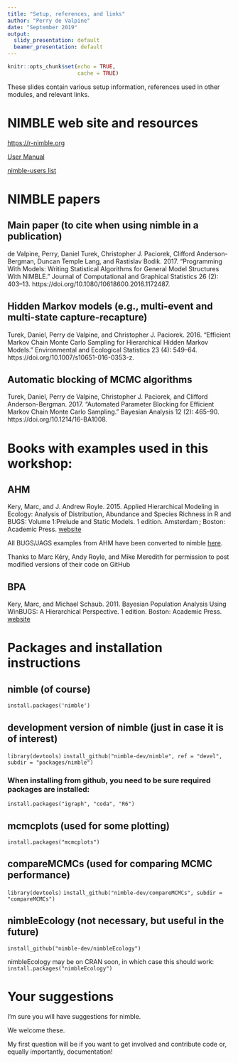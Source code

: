 ```yaml
---
title: "Setup, references, and links"
author: "Perry de Valpine"
date: "September 2019"
output:
  slidy_presentation: default
  beamer_presentation: default
---
```

<style>
slides > slide {
  overflow-x: auto !important;
  overflow-y: auto !important;
}
</style>

```r
knitr::opts_chunk$set(echo = TRUE,
                      cache = TRUE)
```

These slides contain various setup information, references used in other modules, and relevant links.

NIMBLE web site and resources
=====
[https://r-nimble.org](https://r-nimble.org)

[User Manual](https://r-nimble.org/documentation-2)

[nimble-users list](https://groups.google.com/forum/#!forum/nimble-users)

NIMBLE papers
=====

## Main paper (to cite when using nimble in a publication)
de Valpine, Perry, Daniel Turek, Christopher J. Paciorek, Clifford Anderson-Bergman, Duncan Temple Lang, and Rastislav Bodik. 2017. “Programming With Models: Writing Statistical Algorithms for General Model Structures With NIMBLE.” Journal of Computational and Graphical Statistics 26 (2): 403–13. https://doi.org/10.1080/10618600.2016.1172487.

## Hidden Markov models (e.g., multi-event and multi-state capture-recapture)
Turek, Daniel, Perry de Valpine, and Christopher J. Paciorek. 2016. “Efficient Markov Chain Monte Carlo Sampling for Hierarchical Hidden Markov Models.” Environmental and Ecological Statistics 23 (4): 549–64. https://doi.org/10.1007/s10651-016-0353-z.

## Automatic blocking of MCMC algorithms
Turek, Daniel, Perry de Valpine, Christopher J. Paciorek, and Clifford Anderson-Bergman. 2017. “Automated Parameter Blocking for Efficient Markov Chain Monte Carlo Sampling.” Bayesian Analysis 12 (2): 465–90. https://doi.org/10.1214/16-BA1008.


Books with examples used in this workshop:
=====

## AHM 
Kery, Marc, and J. Andrew Royle. 2015. Applied Hierarchical Modeling in Ecology: Analysis of Distribution, Abundance and Species Richness in R and BUGS: Volume 1:Prelude and Static Models. 1 edition. Amsterdam ; Boston: Academic Press. [website](https://www.mbr-pwrc.usgs.gov/pubanalysis/keryroylebook/)

All BUGS/JAGS examples from AHM have been converted to nimble [here](https://github.com/nimble-dev/AHMnimble).

Thanks to Marc Kéry, Andy Royle, and Mike Meredith for permission to post modified versions of their code on GitHub

## BPA
Kery, Marc, and Michael Schaub. 2011. Bayesian Population Analysis Using WinBUGS: A Hierarchical Perspective. 1 edition. Boston: Academic Press. [website](https://www.vogelwarte.ch/de/projekte/publikationen/bpa/)

Packages and installation instructions
=====

## nimble (of course)
`install.packages('nimble')`

## development version of nimble (just in case it is of interest)
`library(devtools)`
`install_github("nimble-dev/nimble", ref = "devel", subdir = "packages/nimble")`

### When installing from github, you need to be sure required packages are installed:
`install.packages("igraph", "coda", "R6")`

## mcmcplots (used for some plotting)
`install.packages("mcmcplots")`

## compareMCMCs (used for comparing MCMC performance)
`library(devtools)`
`install_github("nimble-dev/compareMCMCs", subdir = "compareMCMCs")`

## nimbleEcology (not necessary, but useful in the future)
`install_github("nimble-dev/nimbleEcology")`

nimbleEcology may be on CRAN soon, in which case this should work:
`install.packages("nimbleEcology")`

Your suggestions
=====

I'm sure you will have suggestions for nimble.

We welcome these.

My first question will be if you want to get involved and contribute code or, equally importantly, documentation!